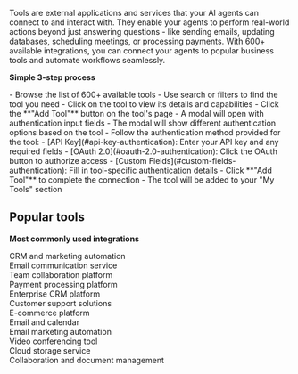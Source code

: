 Tools are external applications and services that your AI agents can connect to and interact with. They enable your agents to perform real-world actions beyond just answering questions - like sending emails, updating databases, scheduling meetings, or processing payments. With 600+ available integrations, you can connect your agents to popular business tools and automate workflows seamlessly.


**Simple 3-step process**

<Steps>
<Step title="Choose your tool">
  - Browse the list of 600+ available tools
  - Use search or filters to find the tool you need
  - Click on the tool to view its details and capabilities
</Step>

<Step title="Add the tool">
  - Click the **"Add Tool"** button on the tool's page
  - A modal will open with authentication input fields
  - The modal will show different authentication options based on the tool
</Step>

<Step title="Authenticate and connect">
  - Follow the authentication method provided for the tool:
    - [API Key](#api-key-authentication): Enter your API key and any required fields
    - [OAuth 2.0](#oauth-2.0-authentication): Click the OAuth button to authorize access
    - [Custom Fields](#custom-fields-authentication): Fill in tool-specific authentication details
  - Click **"Add Tool"** to complete the connection
  - The tool will be added to your "My Tools" section
</Step>
</Steps>

## Popular tools

**Most commonly used integrations**


<CardGroup cols={4}>
<Card title="HubSpot" icon="hubspot" className="text-lg">
  <div className="text-xs text-gray-500">CRM and marketing automation</div>
</Card>

<Card title="Gmail" icon="envelope">
  <div className="text-xs text-gray-500">Email communication service</div>
</Card>

<Card title="Slack" icon="slack">
  <div className="text-xs text-gray-500">Team collaboration platform</div>
</Card>

<Card title="Stripe" icon="credit-card">
  <div className="text-xs text-gray-500">Payment processing platform</div>
</Card>

<Card title="Salesforce" icon="cloud">
  <div className="text-xs text-gray-500">Enterprise CRM platform</div>
</Card>

<Card title="Zendesk" icon="headphones">
  <div className="text-xs text-gray-500">Customer support solutions</div>
</Card>

<Card title="Shopify" icon="shopify">
  <div className="text-xs text-gray-500">E-commerce platform</div>
</Card>

<Card title="Outlook" icon="microsoft">
  <div className="text-xs text-gray-500">Email and calendar</div>
</Card>

<Card title="Mailchimp" icon="mailchimp">
  <div className="text-xs text-gray-500">Email marketing automation</div>
</Card>

<Card title="Zoom" icon="video">
  <div className="text-xs text-gray-500">Video conferencing tool</div>
</Card>

<Card title="Google Drive" icon="google-drive">
  <div className="text-xs text-gray-500">Cloud storage service</div>
</Card>

<Card title="Notion" icon="file-contract">
  <div className="text-xs text-gray-500">Collaboration and document management</div>
</Card>


</CardGroup>







